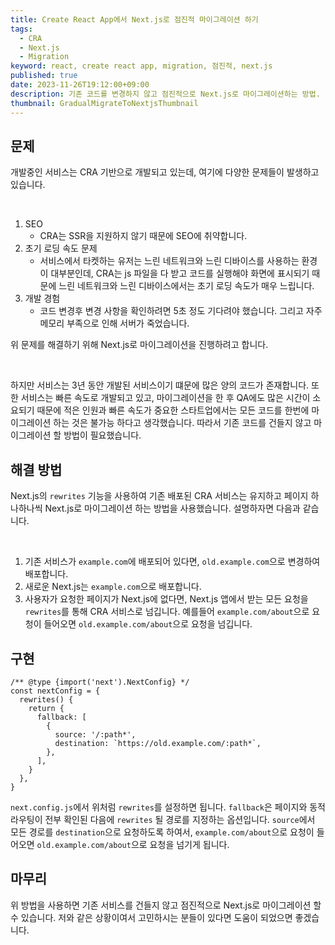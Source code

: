 ```yaml
---
title: Create React App에서 Next.js로 점진적 마이그레이션 하기
tags:
  - CRA
  - Next.js
  - Migration
keyword: react, create react app, migration, 점진적, next.js
published: true
date: 2023-11-26T19:12:00+09:00
description: 기존 코드를 변경하지 않고 점진적으로 Next.js로 마이그레이션하는 방법.
thumbnail: GradualMigrateToNextjsThumbnail
---
```


## 문제

개발중인 서비스는 CRA 기반으로 개발되고 있는데, 여기에 다양한 문제들이 발생하고 있습니다.

<br />

1. SEO
   - CRA는 SSR을 지원하지 않기 때문에 SEO에 취약합니다.
2. 초기 로딩 속도 문제
   - 서비스에서 타켓하는 유저는 느린 네트워크와 느린 디바이스를 사용하는 환경이 대부분인데, CRA는 js 파일을 다 받고 코드를 실행해야 화면에 표시되기 때문에 느린 네트워크와 느린 디바이스에서는 초기 로딩 속도가 매우 느립니다.
3. 개발 경험
   - 코드 변경후 변경 사항을 확인하려면 5초 정도 기다려야 했습니다. 그리고 자주 메모리 부족으로 인해 서버가 죽었습니다.

위 문제를 해결하기 위해 Next.js로 마이그레이션을 진행하려고 합니다.

<br />

하지만 서비스는 3년 동안 개발된 서비스이기 떄문에 많은 양의 코드가 존재합니다. 또한 서비스는 빠른 속도로 개발되고 있고, 마이그레이션을 한 후 QA에도 많은 시간이 소요되기 때문에 적은 인원과 빠른 속도가 중요한 스타트업에서는 모든 코드를 한번에 마이그레이션 하는 것은 불가능 하다고 생각했습니다. 따라서 기존 코드를 건들지 않고 마이그레이션 할 방법이 필요했습니다.

## 해결 방법

Next.js의 `rewrites` 기능을 사용하여 기존 배포된 CRA 서비스는 유지하고 페이지 하나하나씩 Next.js로 마이그레이션 하는 방법을 사용했습니다. 설명하자면 다음과 같습니다.

<br />

1. 기존 서비스가 `example.com`에 배포되어 있다면, `old.example.com`으로 변경하여 배포합니다.
2. 새로운 Next.js는 `example.com`으로 배포합니다.
3. 사용자가 요청한 페이지가 Next.js에 없다면, Next.js 앱에서 받는 모든 요청을 `rewrites`를 통해 CRA 서비스로 넘깁니다. 예를들어 `example.com/about`으로 요청이 들어오면 `old.example.com/about`으로 요청을 넘깁니다.

## 구현

```tsx showLineNumbers="true" path="next.config.js"
/** @type {import('next').NextConfig} */
const nextConfig = {
  rewrites() {
    return {
      fallback: [
        {
          source: '/:path*',
          destination: `https://old.example.com/:path*`,
        },
      ],
    }
  },
}
```

`next.config.js`에서 위처럼 `rewrites`를 설정하면 됩니다. `fallback`은 페이지와 동적 라우팅이 전부 확인된 다음에 `rewrites` 될 경로를 지정하는 옵션입니다. `source`에서 모든 경로를 `destination`으로 요청하도록 하여서, `example.com/about`으로 요청이 들어오면 `old.example.com/about`으로 요청을 넘기게 됩니다.

## 마무리

위 방법을 사용하면 기존 서비스를 건들지 않고 점진적으로 Next.js로 마이그레이션 할 수 있습니다. 저와 같은 상황이여서 고민하시는 분들이 있다면 도움이 되었으면 좋겠습니다.
